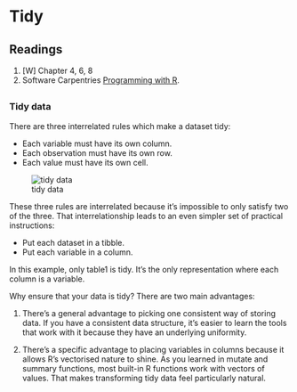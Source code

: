 # Tidy

## Readings

1. [W] Chapter 4, 6, 8
1. Software Carpentries [Programming with R](http://swcarpentry.github.io/r-novice-inflammation/).

## 

### Tidy data

There are three interrelated rules which make a dataset tidy:

- Each variable must have its own column.
- Each observation must have its own row.
- Each value must have its own cell.

![tidy data](http://r4ds.had.co.nz/images/tidy-1.png)

These three rules are interrelated because it’s impossible to only satisfy two of the three. That interrelationship leads to an even simpler set of practical instructions:

- Put each dataset in a tibble.
- Put each variable in a column.

In this example, only table1 is tidy. It’s the only representation where each column is a variable.

Why ensure that your data is tidy? There are two main advantages:

1. There’s a general advantage to picking one consistent way of storing data. If you have a consistent data structure, it’s easier to learn the tools that work with it because they have an underlying uniformity.

2. There’s a specific advantage to placing variables in columns because it allows R’s vectorised nature to shine. As you learned in mutate and summary functions, most built-in R functions work with vectors of values. That makes transforming tidy data feel particularly natural.

